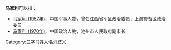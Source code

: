 '''马家利'''可以指：
* [[马家利_(1957年)|马家利 (1957年)]]，中国军事人物，曾任江西省军区政治委员，上海警备区政治委员
* [[马家利_(1970年)|马家利 (1970年)]]，中国政治人物，池州市人民政府副市长

{{disambig}}

[[Category:三字马姓人名消歧义|Category:三字马姓人名消歧义]]
